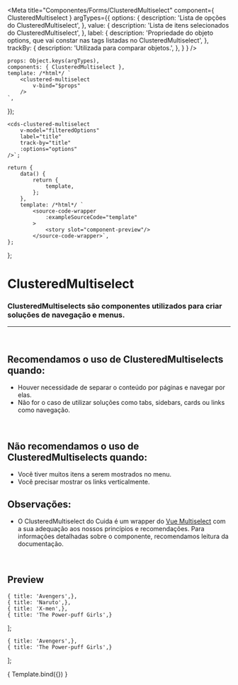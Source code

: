 
<Meta
	title="Componentes/Forms/ClusteredMultiselect"
	component={ ClusteredMultiselect }
	argTypes={{
		options: {
			description: 'Lista de opções do ClusteredMultiselect',
		},
		value: {
			description: 'Lista de itens selecionados do ClusteredMultiselect',
		},
		label: {
			description: 'Propriedade do objeto options, que vai constar nas tags listadas no ClusteredMultiselect',
		},
		trackBy: {
			description: 'Utilizada para comparar objetos.',
		},
	}
}
/>

	props: Object.keys(argTypes),
	components: { ClusteredMultiselect },
	template: /*html*/ `
		<clustered-multiselect
			v-bind="$props" 
		/>
	`,
});

	<cds-clustered-multiselect
		v-model="filteredOptions"
		label="title"
		track-by="title"
		:options="options"
	/>`;

	return {
		data() {
			return {
				template,
			};
		},
		template: /*html*/ `
			<source-code-wrapper
				:exampleSourceCode="template"
			>
				<story slot="component-preview"/>
			</source-code-wrapper>`,
	};
};

# ClusteredMultiselect

### ClusteredMultiselects são componentes utilizados para criar soluções de navegação e menus.
---
<br />

## Recomendamos o uso de ClusteredMultiselects quando:
- Houver necessidade de separar o conteúdo por páginas e navegar por elas.
- Não for o caso de utilizar soluções como tabs, sidebars, cards ou links como navegação.

<br />

## Não recomendamos o uso de ClusteredMultiselects quando:
- Você tiver muitos itens a serem mostrados no menu.
- Você precisar mostrar os links verticalmente.

## Observações:
- O ClusteredMultiselect do Cuida é um wrapper do <a href="https://vue-multiselect.js.org/">Vue Multiselect</a>
com a sua adequação aos nossos princípios e recomendações. Para informações detalhadas sobre o componente, recomendamos
leitura da documentação.

<br />

## Preview

	{ title: 'Avengers',},
	{ title: 'Naruto',},
	{ title: 'X-men',},
	{ title: 'The Power-puff Girls',}
];

	{ title: 'Avengers',},
	{ title: 'The Power-puff Girls',}
];

<Canvas>
	<Story
		name="ClusteredMultiselect"
		decorators={[docsDecorator]}
		args={{
			options,
			value,
			label: 'title',
			trackBy: 'title',
		}}
	>
		{ Template.bind({}) }
	</Story>
</Canvas>

<ArgsTable story="ClusteredMultiselect" />
